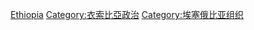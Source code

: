 [[Category:非洲各国政党|Ethiopia]]
[[Category:衣索比亞政治|Category:衣索比亞政治]]
[[Category:埃塞俄比亚组织|Category:埃塞俄比亚组织]]
